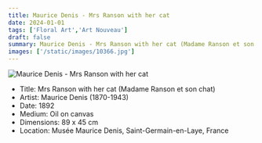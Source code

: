 ```yaml
---
title: Maurice Denis - Mrs Ranson with her cat
date: 2024-01-01
tags: ['Floral Art','Art Nouveau']
draft: false
summary: Maurice Denis - Mrs Ranson with her cat (Madame Ranson et son chat)
images: ['/static/images/10366.jpg']
---
```


![Maurice Denis - Mrs Ranson with her cat](/static/images/10366.jpg)

* Title: Mrs Ranson with her cat (Madame Ranson et son chat)
* Artist: Maurice Denis (1870-1943)
* Date: 1892
* Medium: Oil on canvas
* Dimensions: 89 x 45 cm
* Location: Musée Maurice Denis, Saint-Germain-en-Laye, France



